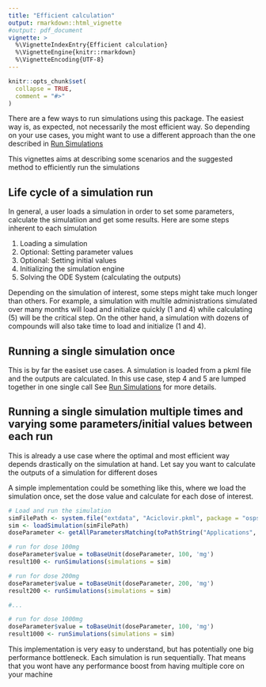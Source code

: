 ---
title: "Efficient calculation"
output: rmarkdown::html_vignette
#output: pdf_document
vignette: >
  %\VignetteIndexEntry{Efficient calculation}
  %\VignetteEngine{knitr::rmarkdown}
  %\VignetteEncoding{UTF-8}
---

```{r, include = FALSE}
knitr::opts_chunk$set(
  collapse = TRUE,
  comment = "#>"
)
```

There are a few ways to run simulations using this package. 
The easiest way is,  as expected,  not necessarily the most efficient way. So depending on your use cases, you might want to use a different approach than the one
described in [Run Simulations](run-simulation.html)

This vignettes aims at describing some scenarios and the suggested method to efficiently run the simulations

## Life cycle of a simulation run

In general, a user loads a simulation in order to set some parameters, calculate the simulatiion and get some results. 
Here are some steps inherent to each simulation 

1. Loading a simulation
2. Optional: Setting parameter values
3. Optional: Setting initial values
4. Initializing the simulation engine
5. Solving the ODE System (calculating the outputs)

Depending on the simulation of interest, some steps might take much longer than others. For example, a simulation with multile administrations simulated over many months
will load and initialize quickly (1 and 4) while calculating (5) will be the critical step. On the other hand, a simulation with dozens of compounds will also take time to 
load and initialize (1 and 4). 


## Running a single simulation once

This is by far the easiset use cases. A simulation is loaded from a pkml file and the outputs are calculated. In this use case, step 4 and 5 are lumped together in one single call
See [Run Simulations](run-simulation.html) for more details. 


## Running a single simulation multiple times and varying some parameters/initial values between each run

This is already a use case where the optimal and most efficient way depends drastically on the simulation at hand.
Let say you want to calculate the outputs of a simulation for different doses

A simple implementation could be something like this, where we load the simulation once, set the dose value and calculate for each dose of interest. 
```{r SequentialRun}
# Load and run the simulation 
simFilePath <- system.file("extdata", "Aciclovir.pkml", package = "ospsuite")
sim <- loadSimulation(simFilePath)
doseParameter <- getAllParametersMatching(toPathString("Applications", "**", "Dose"), sim)[[1]]

# run for dose 100mg
doseParameter$value = toBaseUnit(doseParameter, 100, 'mg')
result100 <- runSimulations(simulations = sim)

# run for dose 200mg
doseParameter$value = toBaseUnit(doseParameter, 200, 'mg')
result200 <- runSimulations(simulations = sim)

#...

# run for dose 1000mg
doseParameter$value = toBaseUnit(doseParameter, 100, 'mg')
result1000 <- runSimulations(simulations = sim)
```

This implementation is very easy to understand, but has potentially one big performance bottleneck. Each simulation is run sequentially. 
That means that you wont have any performance boost from having multiple core on your machine  





